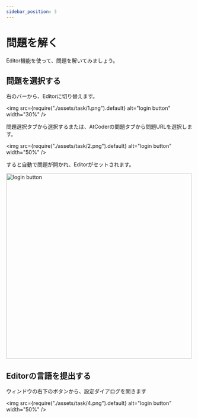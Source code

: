 ```yaml
---
sidebar_position: 3
---
```



# 問題を解く

Editor機能を使って、問題を解いてみましょう。

## 問題を選択する

右のバーから、Editorに切り替えます。

<img
  src={require("./assets/task/1.png").default}
  alt="login button"
  width="30%"
/>

問題選択タブから選択するまたは、AtCoderの問題タブから問題URLを選択します。

<img
  src={require("./assets/task/2.png").default}
  alt="login button"
  width="50%"
/>

すると自動で問題が開かれ、Editorがセットされます。

<Zoom>
  <img
    src={require("./assets/task/3.png").default}
    alt="login button"
    width="500"
  />
</Zoom>

## Editorの言語を提出する

ウィンドウの右下のボタンから、設定ダイアログを開きます

<img
  src={require("./assets/task/4.png").default}
  alt="login button"
  width="50%"
/>
